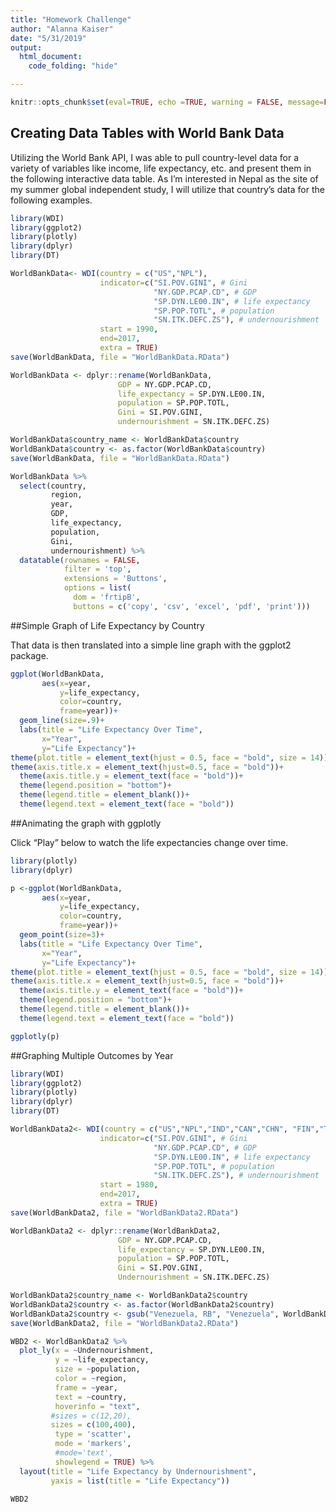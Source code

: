 ```yaml
---
title: "Homework Challenge"
author: "Alanna Kaiser"
date: "5/31/2019"
output:
  html_document:
    code_folding: "hide"

---
```


```r
knitr::opts_chunk$set(eval=TRUE, echo =TRUE, warning = FALSE, message=FALSE)
```


## Creating Data Tables with World Bank Data

Utilizing the World Bank API, I was able to pull country-level data for a variety of variables like income, life expectancy, etc. and present them in the following interactive data table. As I’m interested in Nepal as the site of my summer global independent study, I will utilize that country’s data for the following examples.  

```r
library(WDI)
library(ggplot2)
library(plotly)
library(dplyr)
library(DT)

WorldBankData<- WDI(country = c("US","NPL"),
                    indicator=c("SI.POV.GINI", # Gini
                                "NY.GDP.PCAP.CD", # GDP
                                "SP.DYN.LE00.IN", # life expectancy
                                "SP.POP.TOTL", # population
                                "SN.ITK.DEFC.ZS"), # undernourishment
                    start = 1990,
                    end=2017,
                    extra = TRUE)
save(WorldBankData, file = "WorldBankData.RData")

WorldBankData <- dplyr::rename(WorldBankData, 
                        GDP = NY.GDP.PCAP.CD,
                        life_expectancy = SP.DYN.LE00.IN, 
                        population = SP.POP.TOTL,
                        Gini = SI.POV.GINI,
                        undernourishment = SN.ITK.DEFC.ZS)

WorldBankData$country_name <- WorldBankData$country
WorldBankData$country <- as.factor(WorldBankData$country)
save(WorldBankData, file = "WorldBankData.RData")

WorldBankData %>% 
  select(country, 
         region,
         year,
         GDP, 
         life_expectancy, 
         population, 
         Gini,
         undernourishment) %>%
  datatable(rownames = FALSE,
            filter = 'top', 
            extensions = 'Buttons', 
            options = list(
              dom = 'frtipB',
              buttons = c('copy', 'csv', 'excel', 'pdf', 'print')))

```




##Simple Graph of Life Expectancy by Country

That data is then translated into a simple line graph with the ggplot2 package. 

``` r

ggplot(WorldBankData,
       aes(x=year,
           y=life_expectancy,
           color=country,
           frame=year))+
  geom_line(size=.9)+
  labs(title = "Life Expectancy Over Time",
       x="Year",
       y="Life Expectancy")+
theme(plot.title = element_text(hjust = 0.5, face = "bold", size = 14))+
theme(axis.title.x = element_text(hjust=0.5, face = "bold"))+
  theme(axis.title.y = element_text(face = "bold"))+
  theme(legend.position = "bottom")+
  theme(legend.title = element_blank())+
  theme(legend.text = element_text(face = "bold"))

```


##Animating the graph with ggplotly

Click "Play" below to watch the life expectancies change over time. 

``` r
library(plotly)
library(dplyr)

p <-ggplot(WorldBankData,
       aes(x=year,
           y=life_expectancy,
           color=country,
           frame=year))+
  geom_point(size=3)+
  labs(title = "Life Expectancy Over Time",
       x="Year",
       y="Life Expectancy")+
theme(plot.title = element_text(hjust = 0.5, face = "bold", size = 14))+
theme(axis.title.x = element_text(hjust=0.5, face = "bold"))+
  theme(axis.title.y = element_text(face = "bold"))+
  theme(legend.position = "bottom")+
  theme(legend.title = element_blank())+
  theme(legend.text = element_text(face = "bold"))

ggplotly(p)
```


##Graphing Multiple Outcomes by Year

```r
library(WDI)
library(ggplot2)
library(plotly)
library(dplyr)
library(DT)

WorldBankData2<- WDI(country = c("US","NPL","IND","CAN","CHN", "FIN","TZA","VEN", "KEN", "JAM", "LBR"),
                    indicator=c("SI.POV.GINI", # Gini
                                "NY.GDP.PCAP.CD", # GDP
                                "SP.DYN.LE00.IN", # life expectancy
                                "SP.POP.TOTL", # population
                                "SN.ITK.DEFC.ZS"), # undernourishment
                    start = 1980,
                    end=2017,
                    extra = TRUE)
save(WorldBankData2, file = "WorldBankData2.RData")

WorldBankData2 <- dplyr::rename(WorldBankData2, 
                        GDP = NY.GDP.PCAP.CD,
                        life_expectancy = SP.DYN.LE00.IN, 
                        population = SP.POP.TOTL,
                        Gini = SI.POV.GINI,
                        Undernourishment = SN.ITK.DEFC.ZS)

WorldBankData2$country_name <- WorldBankData2$country
WorldBankData2$country <- as.factor(WorldBankData2$country)
WorldBankData2$country <- gsub("Venezuela, RB", "Venezuela", WorldBankData2$country)
save(WorldBankData2, file = "WorldBankData2.RData")

WBD2 <- WorldBankData2 %>%
  plot_ly(x = ~Undernourishment, 
          y = ~life_expectancy, 
          size = ~population, 
          color = ~region,
          frame = ~year, 
          text = ~country, 
          hoverinfo = "text",
         #sizes = c(12,20),
         sizes = c(100,400),
          type = 'scatter',
          mode = 'markers',
          #mode='text',
          showlegend = TRUE) %>%
  layout(title = "Life Expectancy by Undernourishment", 
         yaxis = list(title = "Life Expectancy"))

WBD2



```
